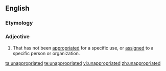 ==English==

===Etymology===
{{prefix|un|appropriated}}

===Adjective===
{{en-adj|-}}

# That has not been [[appropriated]] for a specific use, or [[assign]]ed to a specific person or organization.

[[ta:unappropriated]]
[[te:unappropriated]]
[[vi:unappropriated]]
[[zh:unappropriated]]